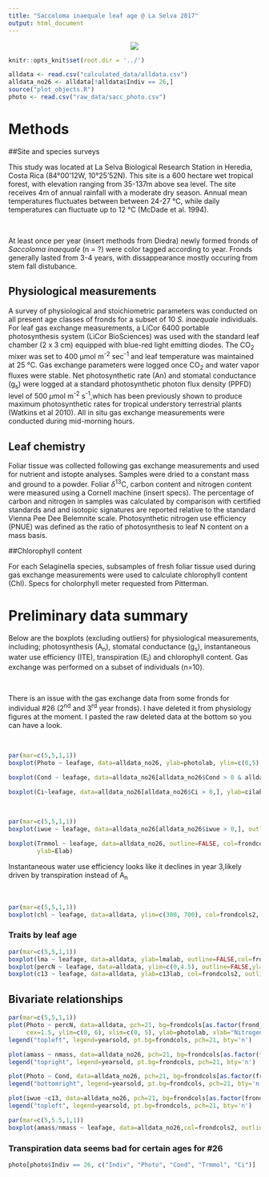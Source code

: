```yaml
---
title: "Saccoloma inaequale leaf age @ La Selva 2017"
output: html_document
---
```


<center>

![](https://media.giphy.com/media/xUA7aXlhmKHBNLH3jy/giphy.gif)

</center>

```r
knitr::opts_knit$set(root.dir = '../')
```

```r
alldata <- read.csv("calculated_data/alldata.csv")
alldata_no26 <- alldata[!alldata$Indiv == 26,]
source("plot_objects.R")
photo <- read.csv("raw_data/sacc_photo.csv")
```


# Methods

##Site and species surveys

This study was located at La Selva Biological Research Station in Heredia, Costa Rica (84&deg;00’12W, 10&deg;25’52N). This site is a 600 hectare wet tropical forest, with elevation ranging from 35-137m above sea level. The site receives 4m of annual rainfall with a moderate dry season. Annual mean temperatures fluctuates between between 24-27 &deg;C, while daily temperatures can fluctuate up to 12 &deg;C (McDade et al. 1994). 

\

At least once per year (insert methods from Diedra) newly formed fronds of *Saccoloma inaequale* (n = ?) were color tagged according to year. Fronds generally lasted from 3-4 years, with dissappearance mostly occuring from stem fall distubance. 

## Physiological measurements

A survey of physiological and stoichiometric parameters was conducted on all present age classes of fronds for a subset of 10 *S. inaequale* individuals. For leaf gas exchange measurements, a LiCor 6400 portable photosynthesis system (LiCor BioSciences) was used with the standard leaf chamber (2 x 3 cm) equipped with blue-red light emitting diodes. The CO~2~ mixer  was set to 400 μmol m^-2^ sec^-1^ and leaf temperature was maintained at 25 &deg;C. Gas exchange parameters were logged once CO~2~ and water vapor fluxes were stable. Net photosynthetic rate (An) and stomatal conductance (g~s~) were logged at a standard photosynthetic photon flux density (PPFD) level of 500 $\mu$mol m^-2^ s^-1^,which has been previously shown to produce maximum photosynthetic rates for tropical understory terrestrial plants (Watkins et al 2010). All in situ gas exchange measurements were conducted during mid-morning hours. 

## Leaf chemistry

Foliar tissue was collected following gas exchange measurements and used for nutrient and istopte analyses. Samples were dried to a constant mass and ground to a powder. Foliar $\delta$^13^C, carbon content and nitrogen content were measured using a Cornell machine (insert specs). The percentage of carbon and nitrogen in samples was calculated by comparison with certified standards and and isotopic signatures are reported relative to the standard Vienna Pee Dee Belemnite scale. Photosynthetic nitrogen use efficiency (PNUE) was defined as the ratio of photosynthesis to leaf N content on a mass basis.

##Chlorophyll content

For each Selaginella species, subsamples of fresh foliar tissue used during gas exchange measurements were used to calculate chlorophyll content (Chl). Specs for cholorphyll meter requested from Pitterman.

# Preliminary data summary

Below are the boxplots (excluding outliers) for physiological measurements, including; photosynthesis (A~n~), stomatal conductance (g~s~), instantaneous water use efficiency (ITE), transpiration (E~l~) and chlorophyll content. Gas exchange was performed on a subset of individuals (n=10).

\

There is an issue with the gas exchange data from some fronds for individual #26 (2^nd^ and 3^rd^ year fronds). I have deleted it from physiology figures at the moment. I pasted the raw deleted data at the bottom so you can have a look.

\

```r
par(mar=c(5,5,1,1))
boxplot(Photo ~ leafage, data=alldata_no26, ylab=photolab, ylim=c(0,5), col=frondcols2,outline=FALSE)

boxplot(Cond ~ leafage, data=alldata_no26[alldata_no26$Cond > 0 & alldata_no26$Cond < .45,], outline=FALSE, ylab=condlab,col=frondcols2, ylim=c(0, .5))

boxplot(Ci~leafage, data=alldata_no26[alldata_no26$Ci > 0,], ylab=cilab,col=frondcols2, outline=FALSE, ylim=c(300, 400))
```

\

```r
par(mar=c(5,5,1,1))
boxplot(iwue ~ leafage, data=alldata_no26[alldata_no26$iwue > 0,], outline=FALSE, col=frondcols2, ylab=itelab)

boxplot(Trmmol ~ leafage, data=alldata_no26, outline=FALSE, col=frondcols,
        ylab=Elab)
```
Instantaneous water use efficiency looks like it declines in year 3,likely driven by transpiration instead of A~n~

\

```r
par(mar=c(5,5,1,1))
boxplot(chl ~ leafage, data=alldata, ylim=c(300, 700), col=frondcols2, outline=FALSE,ylab=chllab)

```

### Traits by leaf age

```r

par(mar=c(5,5,1,1))
boxplot(lma ~ leafage, data=alldata, ylab=lmalab, outline=FALSE,col=frondcols2)
boxplot(percN ~ leafage, data=alldata, ylim=c(0,4.5), outline=FALSE,ylab="Nitrogen content (%)", col=frondcols2)
boxplot(c13 ~ leafage, data=alldata, ylab=c13lab, col=frondcols2, outline=FALSE,ylim=c(-36.5, -32.5))

```

## Bivariate relationships

```r
par(mar=c(5,5,1,1))
plot(Photo ~ percN, data=alldata, pch=21, bg=frondcols[as.factor(frond_age)], 
     cex=1.5, ylim=c(0, 6), xlim=c(0, 5), ylab=photolab, xlab="Nitrogen content  (%)")
legend("topleft", legend=yearsold, pt.bg=frondcols, pch=21, bty='n')

plot(amass ~ nmass, data=alldata_no26, pch=21, bg=frondcols[as.factor(frond_age)], cex=1.5, ylab=amasslab, xlab=nmasslab, ylim=c(0, 160), xlim=c(0, 50))
legend("topright", legend=yearsold, pt.bg=frondcols, pch=21, bty='n')

plot(Photo ~ Cond, data=alldata_no26, pch=21, bg=frondcols[as.factor(frond_age)], ylim=c(0, 6), xlim=c(0, 1), cex=1.5, ylab=photolab, xlab=condlab)
legend("bottomright", legend=yearsold, pt.bg=frondcols, pch=21, bty='n')

plot(iwue ~c13, data=alldata_no26, pch=21, bg=frondcols[as.factor(frond_age)], ylim=c(0, 10), xlim=c(-36, -32), cex=1.5, ylab=itelab, xlab=c13lab)
legend("topleft", legend=yearsold, pt.bg=frondcols, pch=21, bty='n')

```


```r
par(mar=c(5,5.5,1,1))
boxplot(amass/nmass ~ leafage, data=alldata_no26,col=frondcols2, outline=FALSE,ylab=nuelab)

```

### Transpiration data seems bad for certain ages for #26
```r
photo[photo$Indiv == 26, c("Indiv", "Photo", "Cond", "Trmmol", "Ci")] 
```
